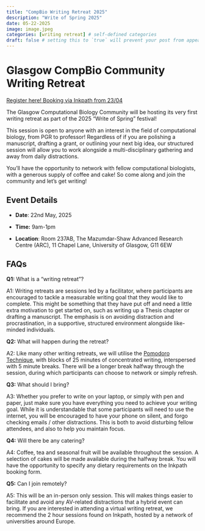 ```yaml
---
title: "CompBio Writing Retreat 2025"
description: "Write of Spring 2025"
date: 05-22-2025
image: image.jpeg
categories: [writing retreat] # self-defined categories
draft: false # setting this to `true` will prevent your post from appearing on your listing page until you're ready!
---
```


# Glasgow CompBio Community Writing Retreat

[Register here! Booking via Inkpath from 23/04](https://glasgow.inkpath.co.uk/#/redirect/eyJuYW1lIjoiQWN0aXZpdHlEZXRhaWxQYWdlIiwicGFyYW1zIjp7ImlkIjoxMDUxMzN9fQ==){.btn .btn-info .btn role="button"}

The Glasgow Computational Biology Community will be hosting its very first writing retreat as part of the 2025 “Write of Spring” festival!

This session is open to anyone with an interest in the field of computational biology, from PGR to professor! Regardless of if you are polishing a manuscript, drafting a grant, or outlining your next big idea, our structured session will allow you to work alongside a multi-disciplinary gathering and away from daily distractions.

You’ll have the opportunity to network with fellow computational biologists, with a generous supply of coffee and cake! So come along and join the community and let’s get writing!

## Event Details

-   **Date**: 22nd May, 2025

-   **Time:** 9am-1pm

-   **Location**: Room 237AB, The Mazumdar-Shaw Advanced Research Centre (ARC), 11 Chapel Lane, University of Glasgow, G11 6EW

## FAQs

**Q1:** What is a "writing retreat"?

A1: Writing retreats are sessions led by a facilitator, where participants are encouraged to tackle a measurable writing goal that they would like to complete. This might be something that they have put off and need a little extra motivation to get started on, such as writing up a Thesis chapter or drafting a manuscript. The emphasis is on avoiding distraction and procrastination, in a supportive, structured environment alongside like-minded individuals.

**Q2:** What will happen during the retreat?

A2: Like many other writing retreats, we will utilise the [Pomodoro Technique](https://www.todoist.com/productivity-methods/pomodoro-technique#what-is-the-pomodoro-technique), with blocks of 25 minutes of concentrated writing, interspersed with 5 minute breaks. There will be a longer break halfway through the session, during which participants can choose to network or simply refresh.

**Q3:** What should I bring?

A3: Whether you prefer to write on your laptop, or simply with pen and paper, just make sure you have everything you need to achieve your writing goal. While it is understandable that some participants will need to use the internet, you will be encouraged to have your phone on silent, and forgo checking emails / other distractions. This is both to avoid disturbing fellow attendees, and also to help you maintain focus. 

**Q4:** Will there be any catering?

A4: Coffee, tea and seasonal fruit will be available throughout the session. A selection of cakes will be made available during the halfway break. You will have the opportunity to specify any dietary requirements on the Inkpath booking form.

**Q5:** Can I join remotely?

A5: This will be an in-person only session. This will makes things easier to facilitate and avoid any AV-related distractions that a hybrid event can bring. If you are interested in attending a virtual writing retreat, we recommend the 2 hour sessions found on Inkpath, hosted by a network of universities around Europe.
